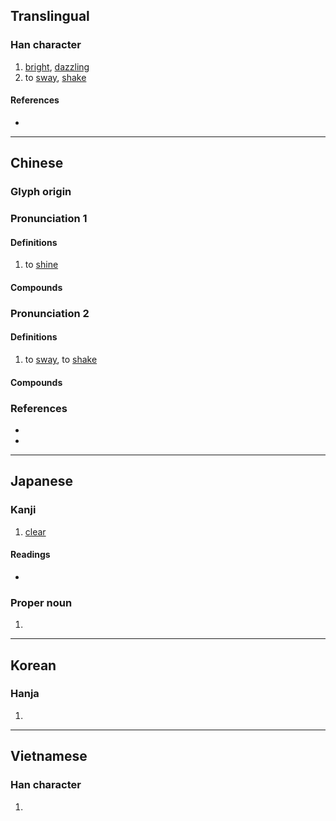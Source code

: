 {{also|晄}}
{{character info/new}}
==Translingual==

===Han character===
{{Han char|rn=72|rad=日|as=06|sn=10|four=60211|canj=AFMU|ids=⿱日光}}

# [[bright]], [[dazzling]]
# to [[sway]], [[shake]]

====References====
* {{Han ref|kx=0494.240|dkj=13891|dj=0860.010|hdz=21507.060|uh=6643|ud=26179|bh=AECC|bd=44748}}

----

==Chinese==
{{zh-forms}}

===Glyph origin===
{{Han etym}}

===Pronunciation 1===
{{zh-pron
|m=huǎng
|c=fong2
|mc=
|oc=
|cat=v
}}

{{attn|ltc}}{{attn|och|Middle+Old Chinese needs to be distributed}}
{{attention|nan|
|mn=hóng/qz:hōng/qz:hǒng/qz,tw,xm:hóaⁿ/twv:hián
}}

====Definitions====
{{zh-hanzi}}

# to [[shine]]

====Compounds====
{{zh-der|亮晃晃|一晃:yīhuǎng|一晃眼|油晃晃|晃耀|白晃晃|明晃晃|晃朗|精晃晃|虛晃一招}}

===Pronunciation 2===
{{zh-pron
|m=huàng
|c=fong2
|mc=
|oc=
|cat=v
}}

====Definitions====
{{zh-hanzi}}

# to [[sway]], to [[shake]]

====Compounds====
{{zh-der|一搖三晃|一晃:yīhuàng|晃悠|晃晃悠悠|搖搖晃晃|晃動|晃來晃去|晃晃蕩蕩|晃蕩|東轉西晃|搖頭晃腦|晃搖|打晃兒|晃腦}}

===References===
* {{R:twedu|A01797}}
* {{R:yue:jyut.net}}

{{zh-cat|Intermediate}}

----

==Japanese==

===Kanji===
{{ja-kanji|grade=n|rs=日06}}

# [[clear]]

====Readings====
* {{ja-readings|goon=[[おう]] (ō)|kanon=[[こう]] (kō)|kun=[[あきらか]] (akiraka)}}

===Proper noun===
{{ja-pos|あきら|proper}}

# {{given name|male|lang=ja|sort=あきら}}

----

==Korean==

===Hanja===
{{ko-hanja|hangeul=황|eumhun=|rv=hwang|mr=hwang|y=hwang}}

# {{defn|lang=ko|sort=日06}}

----

==Vietnamese==

===Han character===
{{vi-hantu|[[quáng]], [[hoảng]], [[quàng]]|rs=日06}}

# {{defn|lang=vi}}